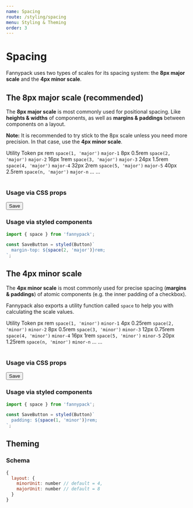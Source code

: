 ```yaml
---
name: Spacing
route: /styling/spacing
menu: Styling & Theming
order: 3
---
```



# Spacing

Fannypack uses two types of scales for its spacing system: the **8px major scale** and the **4px minor scale**.

## The 8px major scale (recommended)

The **8px major scale** is most commonly used for positional spacing. Like **heights & widths** of components, as well as **margins & paddings** between components on a layout.

**Note:** It is recommended to try stick to the 8px scale unless you need more precision. In that case, use the **4px minor scale**.

<Table>
  <Table.Head>
    <Table.Row>
      <Table.HeadCell>Utility</Table.HeadCell>
      <Table.HeadCell>Token</Table.HeadCell>
      <Table.HeadCell>px</Table.HeadCell>
      <Table.HeadCell>rem</Table.HeadCell>
    </Table.Row>
  </Table.Head>
  <Table.Body>
    <Table.Row>
      <Table.Cell><Code>space(1, 'major')</Code></Table.Cell>
      <Table.Cell><Code>major-1</Code></Table.Cell>
      <Table.Cell>8px</Table.Cell>
      <Table.Cell>0.5rem</Table.Cell>
    </Table.Row>
    <Table.Row>
      <Table.Cell><Code>space(2, 'major')</Code></Table.Cell>
      <Table.Cell><Code>major-2</Code></Table.Cell>
      <Table.Cell>16px</Table.Cell>
      <Table.Cell>1rem</Table.Cell>
    </Table.Row>
    <Table.Row>
      <Table.Cell><Code>space(3, 'major')</Code></Table.Cell>
      <Table.Cell><Code>major-3</Code></Table.Cell>
      <Table.Cell>24px</Table.Cell>
      <Table.Cell>1.5rem</Table.Cell>
    </Table.Row>
    <Table.Row>
      <Table.Cell><Code>space(4, 'major')</Code></Table.Cell>
      <Table.Cell><Code>major-4</Code></Table.Cell>
      <Table.Cell>32px</Table.Cell>
      <Table.Cell>2rem</Table.Cell>
    </Table.Row>
    <Table.Row>
      <Table.Cell><Code>space(5, 'major')</Code></Table.Cell>
      <Table.Cell><Code>major-5</Code></Table.Cell>
      <Table.Cell>40px</Table.Cell>
      <Table.Cell>2.5rem</Table.Cell>
    </Table.Row>
    <Table.Row>
      <Table.Cell><Code>space(n, 'major')</Code></Table.Cell>
      <Table.Cell><Code>major-n</Code></Table.Cell>
      <Table.Cell>...</Table.Cell>
      <Table.Cell>...</Table.Cell>
    </Table.Row>
  </Table.Body>
</Table>

### Usage via CSS props

<Playground>
  <Block>
    <InputField label="First name" />
    <InputField label="Last name" marginLeft="major-1" />
  </Block>
  <Button marginTop="major-2">Save</Button>
</Playground>

### Usage via styled components

```jsx
import { space } from 'fannypack';

const SaveButton = styled(Button)`
  margin-top: ${space(2, 'major')}rem;
`;
```

## The 4px minor scale

The **4px minor scale** is most commonly used for precise spacing (**margins & paddings**) of atomic components (e.g. the inner padding of a checkbox).

Fannypack also exports a utility function called `space` to help you with calculating the scale values.

<Table>
  <Table.Head>
    <Table.Row>
      <Table.HeadCell>Utility</Table.HeadCell>
      <Table.HeadCell>Token</Table.HeadCell>
      <Table.HeadCell>px</Table.HeadCell>
      <Table.HeadCell>rem</Table.HeadCell>
    </Table.Row>
  </Table.Head>
  <Table.Body>
    <Table.Row>
      <Table.Cell><Code>space(1, 'minor')</Code></Table.Cell>
      <Table.Cell><Code>minor-1</Code></Table.Cell>
      <Table.Cell>4px</Table.Cell>
      <Table.Cell>0.25rem</Table.Cell>
    </Table.Row>
    <Table.Row>
      <Table.Cell><Code>space(2, 'minor')</Code></Table.Cell>
      <Table.Cell><Code>minor-2</Code></Table.Cell>
      <Table.Cell>8px</Table.Cell>
      <Table.Cell>0.5rem</Table.Cell>
    </Table.Row>
    <Table.Row>
      <Table.Cell><Code>space(3, 'minor')</Code></Table.Cell>
      <Table.Cell><Code>minor-3</Code></Table.Cell>
      <Table.Cell>12px</Table.Cell>
      <Table.Cell>0.75rem</Table.Cell>
    </Table.Row>
    <Table.Row>
      <Table.Cell><Code>space(4, 'minor')</Code></Table.Cell>
      <Table.Cell><Code>minor-4</Code></Table.Cell>
      <Table.Cell>16px</Table.Cell>
      <Table.Cell>1rem</Table.Cell>
    </Table.Row>
    <Table.Row>
      <Table.Cell><Code>space(5, 'minor')</Code></Table.Cell>
      <Table.Cell><Code>minor-5</Code></Table.Cell>
      <Table.Cell>20px</Table.Cell>
      <Table.Cell>1.25rem</Table.Cell>
    </Table.Row>
    <Table.Row>
      <Table.Cell><Code>space(n, 'minor')</Code></Table.Cell>
      <Table.Cell><Code>minor-n</Code></Table.Cell>
      <Table.Cell>...</Table.Cell>
      <Table.Cell>...</Table.Cell>
    </Table.Row>
  </Table.Body>
</Table>

### Usage via CSS props

<Playground>
  <Button padding="minor-1">Save</Button>
</Playground>

### Usage via styled components

```jsx
import { space } from 'fannypack';

const SaveButton = styled(Button)`
  padding: ${space(1, 'minor')}rem;
`;
```

## Theming

### Schema

```jsx
{
  layout: {
    minorUnit: number // default = 4,
    majorUnit: number // default = 8
  }
}
```

